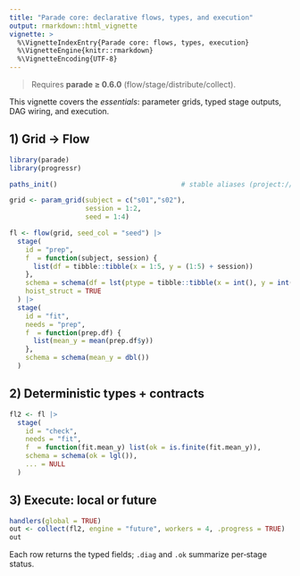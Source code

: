 ```yaml
---
title: "Parade core: declarative flows, types, and execution"
output: rmarkdown::html_vignette
vignette: >
  %\VignetteIndexEntry{Parade core: flows, types, execution}
  %\VignetteEngine{knitr::rmarkdown}
  %\VignetteEncoding{UTF-8}
---
```


> Requires **parade ≥ 0.6.0** (flow/stage/distribute/collect).

This vignette covers the *essentials*: parameter grids, typed stage outputs, DAG wiring, and execution.

## 1) Grid → Flow

```r
library(parade)
library(progressr)

paths_init()                               # stable aliases (project://, artifacts://, registry://)

grid <- param_grid(subject = c("s01","s02"),
                   session = 1:2,
                   seed = 1:4)

fl <- flow(grid, seed_col = "seed") |>
  stage(
    id = "prep",
    f  = function(subject, session) {
      list(df = tibble::tibble(x = 1:5, y = (1:5) + session))
    },
    schema = schema(df = lst(ptype = tibble::tibble(x = int(), y = int()))),
    hoist_struct = TRUE
  ) |>
  stage(
    id = "fit",
    needs = "prep",
    f  = function(prep.df) {
      list(mean_y = mean(prep.df$y))
    },
    schema = schema(mean_y = dbl())
  )
```

## 2) Deterministic types + contracts

```r
fl2 <- fl |>
  stage(
    id = "check",
    needs = "fit",
    f  = function(fit.mean_y) list(ok = is.finite(fit.mean_y)),
    schema = schema(ok = lgl()),
    ... = NULL
  )
```

## 3) Execute: local or future

```r
handlers(global = TRUE)
out <- collect(fl2, engine = "future", workers = 4, .progress = TRUE)
out
```

Each row returns the typed fields; `.diag` and `.ok` summarize per‑stage status.
